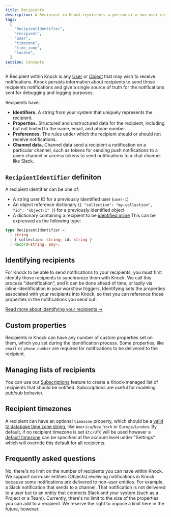 ```yaml
---
title: Recipients
description: A Recipient in Knock represents a person or a non-user entity that receives notifications.
tags:
  [
    "RecipientIdentifier",
    "recipient",
    "user",
    "timezone",
    "time zone",
    "locale",
  ]
section: Concepts
---
```


A Recipient within Knock is any [User](/send-and-manage-data/users) or [Object](/send-and-manage-data/objects) that may wish to receive notifications. Knock persists information about recipients to send those recipients notifications and give a single source of truth for the notifications sent for debugging and logging purposes.

Recipients have:

- **Identifiers.** A string from your system that uniquely represents the recipient.
- **Properties.** Structured and unstructured data for the recipient, including but not limited to the name, email, and phone number.
- **Preferences.** The rules under which the recipient should or should not receive notifications.
- **Channel data.** Channel data send a recipient a notification on a particular channel, such as tokens for sending push notifications to a given channel or access tokens to send notifications to a chat channel like Slack.

## `RecipientIdentifier` definiton

A recipient identifier can be one of:

- A string user ID for a previously identified user (`user-1`)
- An object reference dictionary (`{ "collection": "my-collection", "id": "object-1" }`) for a previously identified object
- A dictionary containing a recipient to be [identified inline](/managing-recipients/identifying-recipients#inline-identifying-recipients)
  This can be expressed as the following type:

```typescript
type RecipientIdentifier =
  | string
  | { collection: string; id: string }
  | Record<string, any>;
```

## Identifying recipients

For Knock to be able to send notifications to your recipients, you must first identify those recipients to synchronize them with Knock. We call this process "identification", and it can be done ahead of time, or lazily via inline-identification in your workflow triggers. Identifying sets the properties associated with your recipients into Knock, so that you can reference those properties in the notifications you send out.

[Read more about identifying your recipients ->](/managing-recipients/identifying-recipients)

## Custom properties

Recipients in Knock can have any number of custom properties set on them, which you set during the identification process. Some properties, like `email` or `phone_number` are required for notifications to be delivered to the recipient.

## Managing lists of recipients

You can use our [Subscriptions](/send-and-manage-data/subscriptions) feature to create a Knock-managed list of recipients that should be notified. Subscriptions are useful for modeling pub/sub behavior.

## Recipient timezones

A recipient can have an optional `timezone` property, which should be a [valid tz database time zone string](https://en.wikipedia.org/wiki/List_of_tz_database_time_zones), like `America/New_York` or `Europe/London`. By default, if no recipient timezone is set `Etc/UTC` will be used however a [default timezone](/manage-your-account/account-timezone) can be specified at the account level under "Settings" which will override this default for all recipients.

## Frequently asked questions

<AccordionGroup>
  <Accordion title="Is there a limit on the number of recipients I can have in Knock?">
    No, there's no limit on the number of recipients you can have within Knock.
  </Accordion>
  <Accordion title="Why would I need a non-user recipient?">
    We support non-user entities (Objects) receiving notifications in Knock
    because some notifications are delivered to non-user entities. For example,
    a Slack notification that sends to a channel. That notification is not
    delivered to a user but to an entity that connects Slack and your system
    (such as a Project or a Team).
  </Accordion>
  <Accordion title="Is there a limit to the size of the properties I can pass on a recipient to Knock?">
    Currently, there's no limit to the size of the properties you can add to a
    recipient. We reserve the right to impose a limit here in the future,
    however.
  </Accordion>
</AccordionGroup>
